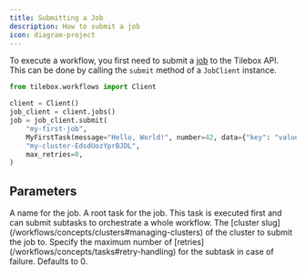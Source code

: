 ```yaml
---
title: Submitting a Job
description: How to submit a job
icon: diagram-project
---
```


To execute a workflow, you first need to submit a [job](/workflows/concepts/jobs) to the Tilebox API.
This can be done by calling the `submit` method of a `JobClient` instance.

<RequestExample>

```python Python
from tilebox.workflows import Client

client = Client()
job_client = client.jobs()
job = job_client.submit(
    "my-first-job",
    MyFirstTask(message="Hello, World!", number=42, data={"key": "value"}),
    "my-cluster-EdsdUozYprBJDL",
    max_retries=0,
)
```

</RequestExample>

## Parameters

<ParamField path="job_name" type="str">
  A name for the job.
</ParamField>

<ParamField path="task" type="Task">
  A root task for the job. This task is executed first and can submit subtasks to orchestrate a whole workflow.
</ParamField>

<ParamField path="cluster" type="str">
  The [cluster slug](/workflows/concepts/clusters#managing-clusters) of the cluster to submit the job to.
</ParamField>

<ParamField path="max_retries" type="int">
  Specify the maximum number of [retries](/workflows/concepts/tasks#retry-handling) for the subtask in case of failure. Defaults
  to 0.
</ParamField>
